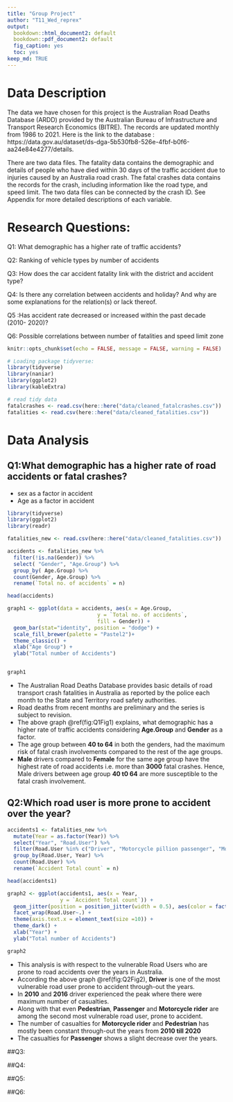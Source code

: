 ```yaml
---
title: "Group Project"
author: "T11_Wed_reprex"
output: 
  bookdown::html_document2: default
  bookdown::pdf_document2: default
  fig_caption: yes
  toc: yes
keep_md: TRUE
---
```



# Data Description
The data we have chosen for this project is the Australian Road Deaths Database (ARDD) provided by the Australian Bureau of Infrastructure and Transport Research Economics (BITRE). The records are updated monthly from 1986 to 2021. Here is the link to the database : https://data.gov.au/dataset/ds-dga-5b530fb8-526e-4fbf-b0f6-aa24e84e4277/details. 

There are two data files. The fatality data contains the demographic and details of people who have died within 30 days of the traffic accident due to injuries caused by an Australia road crash. The fatal crashes data contains the records for the crash, including information like the road type, and speed limit. The two data files can be connected by the crash ID. See Appendix for more detailed descriptions of each variable. 


# Research Questions:
Q1: What demographic has a higher rate of traffic accidents?

Q2: Ranking of vehicle types by number of accidents

Q3: How does the car accident fatality link with the district and accident type? 

Q4: Is there any correlation between accidents and holiday? And why are some explanations for the relation(s) or lack thereof.

Q5 :Has accident rate decreased or increased within the past decade (2010- 2020)? 

Q6: Possible correlations between number of fatalities and speed limit zone 


```r
knitr::opts_chunk$set(echo = FALSE, message = FALSE, warning = FALSE)
```


```r
# Loading package tidyverse:
library(tidyverse)
library(naniar)
library(ggplot2)
library(kableExtra)
```


```r
# read tidy data
fatalcrashes <- read.csv(here::here("data/cleaned_fatalcrashes.csv"))
fatalities <- read.csv(here::here("data/cleaned_fatalities.csv"))
```

# Data Analysis

## Q1:What demographic has a higher rate of road accidents or fatal crashes?
+ sex as a factor in accident
+ Age as a factor in accident

```r
library(tidyverse)
library(ggplot2)
library(readr)
```

```r
fatalities_new <- read.csv(here::here("data/cleaned_fatalities.csv"))
```

```r

accidents <- fatalities_new %>% 
  filter(!is.na(Gender)) %>% 
  select( "Gender", "Age.Group") %>% 
  group_by( Age.Group) %>% 
  count(Gender, Age.Group) %>% 
  rename(`Total no. of accidents` = n)

head(accidents)
```


```r
graph1 <- ggplot(data = accidents, aes(x = Age.Group,
                             y = `Total no. of accidents`, 
                             fill = Gender)) +
  geom_bar(stat="identity", position = "dodge") +
  scale_fill_brewer(palette = "Pastel2")+
  theme_classic() +
  xlab("Age Group") +
  ylab("Total number of Accidents") 


graph1
``` 

+ The Australian Road Deaths Database provides basic details of road transport crash fatalities in Australia as reported by the police each month to the State and Territory road safety authorities.
+ Road deaths from recent months are preliminary and the series is subject to revision.
+ The above graph \@ref(fig:Q1Fig1) explains, what demographic has a higher rate of traffic accidents considering **Age.Group** and **Gender** as a factor.
+ The age group between **40 to 64** in both the genders, had the maximum risk of fatal crash involvements compared to the rest of the age groups. 
+ **Male** drivers compared to **Female** for the same age group have the highest rate of road accidents i.e. more than **3000** fatal crashes. Hence, Male drivers between age group **40 t0 64** are more susceptible to the fatal crash involvement.    
 



## Q2:Which road user is more prone to accident over the year?

```r
accidents1 <- fatalities_new %>% 
  mutate(Year = as.factor(Year)) %>% 
  select("Year", "Road.User") %>% 
  filter(Road.User %in% c("Driver", "Motorcycle pillion passenger", "Motorcycle rider", "Passenger", "Pedal cyclist", "Pedestrian")) %>% 
  group_by(Road.User, Year) %>% 
  count(Road.User) %>% 
  rename(`Accident Total count` = n)

head(accidents1)

```


```r
graph2 <- ggplot(accidents1, aes(x = Year, 
                 y = `Accident Total count`)) +
  geom_jitter(position = position_jitter(width = 0.5), aes(color = factor(Road.User)), size = 1.5, alpha = 5) +
  facet_wrap(Road.User~.) +
  theme(axis.text.x = element_text(size =10)) +
  theme_dark() +
  xlab("Year") +
  ylab("Total number of Accidents")

graph2

```

+ This analysis is with respect to the vulnerable Road Users who are prone to road accidents over the years in Australia. 
+ According the above graph \@ref(fig:Q2Fig2), **Driver** is one of the most vulnerable road user prone to accident through-out the years.
+ In **2010** and **2016** driver experienced the peak where there were maximum number of casualties. 
+ Along with that even **Pedestrian**, **Passenger** and **Motorcycle rider** are among the second most vulnerable road user, prone to accident. 
+ The number of casualties for **Motorcycle rider** and **Pedestrian** has mostly been constant through-out the years from **2010 till 2020** 
+ The casualties for **Passenger** shows a slight decrease over the years. 



##Q3:


##Q4:


##Q5:


##Q6:
